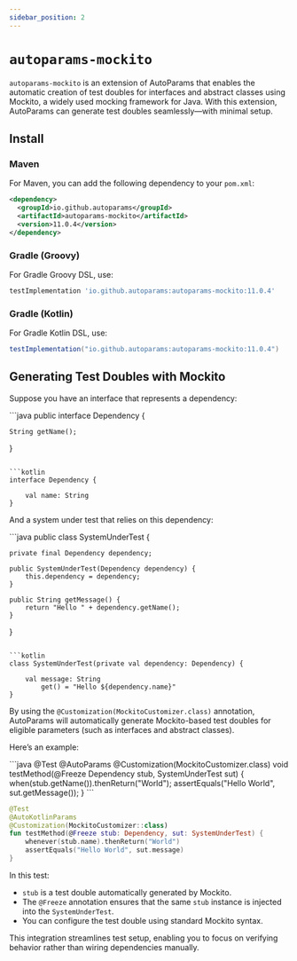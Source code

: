 ```yaml
---
sidebar_position: 2
---
```



# `autoparams-mockito`

`autoparams-mockito` is an extension of AutoParams that enables the automatic creation of test doubles for interfaces and abstract classes using Mockito, a widely used mocking framework for Java. With this extension, AutoParams can generate test doubles seamlessly—with minimal setup.

## Install

### Maven

For Maven, you can add the following dependency to your `pom.xml`:

```xml
<dependency>
  <groupId>io.github.autoparams</groupId>
  <artifactId>autoparams-mockito</artifactId>
  <version>11.0.4</version>
</dependency>
```

### Gradle (Groovy)

For Gradle Groovy DSL, use:

```gradle
testImplementation 'io.github.autoparams:autoparams-mockito:11.0.4'
```

### Gradle (Kotlin)

For Gradle Kotlin DSL, use:

```gradle
testImplementation("io.github.autoparams:autoparams-mockito:11.0.4")
```

## Generating Test Doubles with Mockito

Suppose you have an interface that represents a dependency:

<JavaKotlinCodeBlock>
```java
public interface Dependency {

    String getName();
}
```

```kotlin
interface Dependency {

    val name: String
}
```
</JavaKotlinCodeBlock>

And a system under test that relies on this dependency:

<JavaKotlinCodeBlock>
```java
public class SystemUnderTest {

    private final Dependency dependency;

    public SystemUnderTest(Dependency dependency) {
        this.dependency = dependency;
    }

    public String getMessage() {
        return "Hello " + dependency.getName();
    }
}
```

```kotlin
class SystemUnderTest(private val dependency: Dependency) {

    val message: String
        get() = "Hello ${dependency.name}"
}
```
</JavaKotlinCodeBlock>

By using the `@Customization(MockitoCustomizer.class)` annotation, AutoParams will automatically generate Mockito-based test doubles for eligible parameters (such as interfaces and abstract classes).

Here’s an example:

<JavaKotlinCodeBlock>
```java
@Test
@AutoParams
@Customization(MockitoCustomizer.class)
void testMethod(@Freeze Dependency stub, SystemUnderTest sut) {
    when(stub.getName()).thenReturn("World");
    assertEquals("Hello World", sut.getMessage());
}
```

```kotlin
@Test
@AutoKotlinParams
@Customization(MockitoCustomizer::class)
fun testMethod(@Freeze stub: Dependency, sut: SystemUnderTest) {
    whenever(stub.name).thenReturn("World")
    assertEquals("Hello World", sut.message)
}
```
</JavaKotlinCodeBlock>

In this test:

- `stub` is a test double automatically generated by Mockito.
- The `@Freeze` annotation ensures that the same `stub` instance is injected into the `SystemUnderTest`.
- You can configure the test double using standard Mockito syntax.

This integration streamlines test setup, enabling you to focus on verifying behavior rather than wiring dependencies manually.
